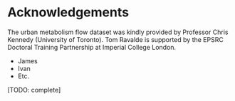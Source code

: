 # Acknowledgements {.unnumbered}

The urban metabolism flow dataset was kindly provided by Professor Chris Kennedy (University of Toronto). Tom Ravalde is supported by the EPSRC Doctoral Training Partnership at Imperial College London.

- James
- Ivan
- Etc.

[TODO: complete]
